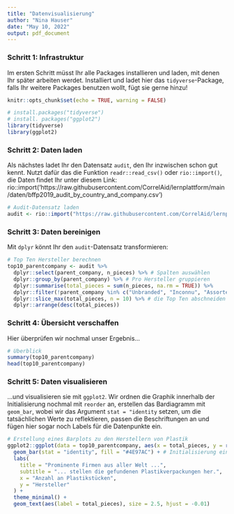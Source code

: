 ```yaml
---
title: "Datenvisualisierung"
author: "Nina Hauser"
date: "May 10, 2022"
output: pdf_document
---
```


### Schritt 1: Infrastruktur
Im ersten Schritt müsst Ihr alle Packages installieren und laden, mit denen Ihr später arbeiten werdet. Installiert und ladet hier das `tidyverse`-Package, falls Ihr weitere Packages benutzen wollt, fügt sie gerne hinzu!

```r
knitr::opts_chunk$set(echo = TRUE, warning = FALSE)

# install.packages("tidyverse")
# install. packages("ggplot2")
library(tidyverse)
library(ggplot2)
```


### Schritt 2: Daten laden
Als nächstes ladet Ihr den Datensatz `audit`, den Ihr inzwischen schon gut kennt. Nutzt dafür das die Funktion `readr::read_csv()` oder `rio::import()`, die Daten findet Ihr unter diesem Link: rio::import('https://raw.githubusercontent.com/CorrelAid/lernplattform/main/daten/bffp2019_audit_by_country_and_company.csv')

```r
# Audit-Datensatz laden
audit <- rio::import("https://raw.githubusercontent.com/CorrelAid/lernplattform/main/daten/bffp2019_audit_by_country_and_company.csv")
```


### Schritt 3: Daten bereinigen
Mit `dplyr` könnt Ihr den `audit`-Datensatz transformieren:
```r
# Top Ten Hersteller berechnen
top10_parentcompany <- audit %>%
  dplyr::select(parent_company, n_pieces) %>% # Spalten auswählen
  dplyr::group_by(parent_company) %>% # Pro Hersteller gruppieren
  dplyr::summarise(total_pieces = sum(n_pieces, na.rm = TRUE)) %>%
  dplyr::filter(!parent_company %in% c("Unbranded", "Inconnu", "Assorted")) %>% # Unpassende Werte Filtern
  dplyr::slice_max(total_pieces, n = 10) %>% # die Top Ten abschneiden
  dplyr::arrange(desc(total_pieces))
```

### Schritt 4: Übersicht verschaffen
Hier überprüfen wir nochmal unser Ergebnis...
```r
# Überblick
summary(top10_parentcompany)
head(top10_parentcompany)
```

### Schritt 5: Daten visualisieren
...und visualisieren sie mit `ggplot2`. Wir ordnen die Graphik innerhalb der Initialisierung nochmal mit `reorder` an, erstellen das Bardiagramm mit `geom_bar`, wobei wir das Argument `stat = "identity` setzen, um die tatsächlichen Werte zu reflektieren, passen die Beschriftungen an und fügen hier sogar noch Labels für die Datenpunkte ein.
```r
# Erstellung eines Barplots zu den Herstellern von Plastik
ggplot2::ggplot(data = top10_parentcompany, aes(x = total_pieces, y = reorder(parent_company, total_pieces))) + # Plot auf Basis der bearbeiteten Daten inititalisieren und Reihenfolge sicherstellen
  geom_bar(stat = "identity", fill = "#4E97AC") + # Initialisierung eines Barplots mit absoluten Werten (stat = "identity") in der Farbe blau (#4E97AC)
  labs(
    title = "Prominente Firmen aus aller Welt ...",
    subtitle = "... stellen die gefundenen Plastikverpackungen her.",
    x = "Anzahl an Plastikstücken",
    y = "Hersteller"
  ) +
  theme_minimal() +
  geom_text(aes(label = total_pieces), size = 2.5, hjust = -0.01)
```

